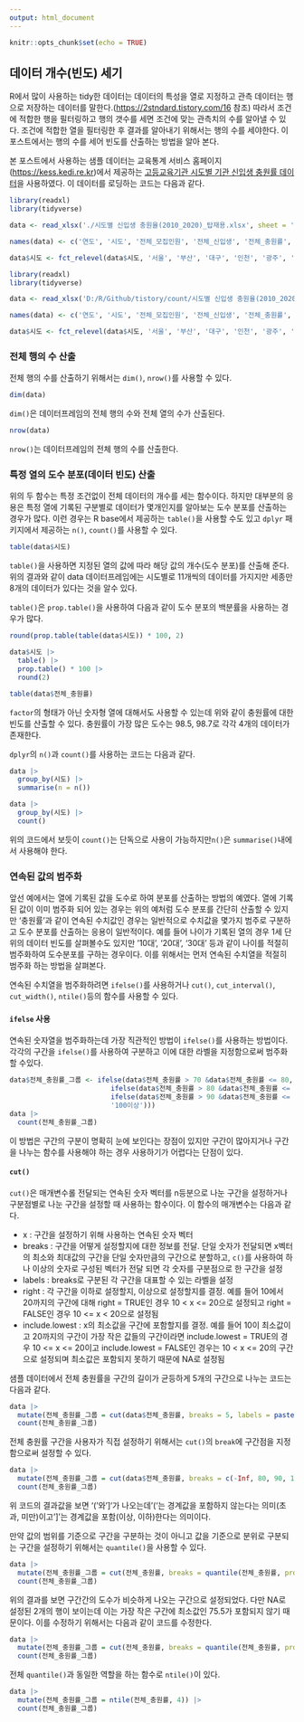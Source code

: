 ```yaml
---
output: html_document
---
```


```r
knitr::opts_chunk$set(echo = TRUE)
```

## 데이터 개수(빈도) 세기

R에서 많이 사용하는 tidy한 데이터는 데이터의 특성을 열로 지정하고 관측 데이터는 행으로 저장하는 데이터를 말한다.(<https://2stndard.tistory.com/16> 참조) 따라서 조건에 적합한 행을 필터링하고 행의 갯수를 세면 조건에 맞는 관측치의 수를 알아낼 수 있다. 조건에 적합한 열을 필터링한 후 결과를 알아내기 위해서는 행의 수를 세야한다. 이 포스트에서는 행의 수를 세어 빈도를 산출하는 방법을 알아 본다. 

본 포스트에서 사용하는 샘플 데이터는 교육통계 서비스 홈페이지(<https://kess.kedi.re.kr>)에서 제공하는 [고등교육기관 시도별 기관 신입생 충원률 데이터](<https://kess.kedi.re.kr/post/6722304?code=&words=&since=&until=&page=2&itemCode=04&menuId=m_02_04_03_01>)을 사용하였다. 이 데이터를 로딩하는 코드는 다음과 같다. 

```r
library(readxl)
library(tidyverse)

data <- read_xlsx('./시도별 신입생 충원율(2010_2020)_탑재용.xlsx', sheet = 'Sheet1', skip = 7, col_types = c(rep('text', 2), rep('numeric', 12)), col_names = FALSE)

names(data) <- c('연도', '시도', '전체_모집인원', '전체_신입생', '전체_충원률', '대학_모집인원', '대학_신입생', '대학_충원률', '전문대_모집인원', '전문대_신입생', '전문대_충원률', '대학원_모집인원', '대학원_신입생', '대학원_충원률')

data$시도 <- fct_relevel(data$시도, '서울', '부산', '대구', '인천', '광주', '대전', '울산', '세종', '경기', '강원', '충북', '충남', '전북', '전남', '경북', '경남', '제주')
```

```r
library(readxl)
library(tidyverse)

data <- read_xlsx('D:/R/Github/tistory/count/시도별 신입생 충원율(2010_2020)_탑재용.xlsx', sheet = 'Sheet1', skip = 7, col_types = c(rep('text', 2), rep('numeric', 12)), col_names = FALSE)

names(data) <- c('연도', '시도', '전체_모집인원', '전체_신입생', '전체_충원률', '대학_모집인원', '대학_신입생', '대학_충원률', '전문대_모집인원', '전문대_신입생', '전문대_충원률', '대학원_모집인원', '대학원_신입생', '대학원_충원률')

data$시도 <- fct_relevel(data$시도, '서울', '부산', '대구', '인천', '광주', '대전', '울산', '세종', '경기', '강원', '충북', '충남', '전북', '전남', '경북', '경남', '제주')

```


### 전체 행의 수 산출

전체 행의 수를 산출하기 위해서는  `dim()`, `nrow()`를 사용할 수 있다. 

```r
dim(data)
```

`dim()`은 데이터프레임의 전체 행의 수와 전체 열의 수가 산출된다. 

```r
nrow(data)
```

`nrow()`는 데이터프레임의 전체 행의 수를 산출한다. 

### 특정 열의 도수 분포(데이터 빈도) 산출

위의 두 함수는 특정 조건없이 전체 데이터의 개수를 세는 함수이다. 하지만 대부분의 응용은 특정 열에 기록된 구분별로 데이터가 몇개인지를 알아보는 도수 분포를 산출하는 경우가 많다. 이런 경우는 R base에서 제공하는 `table()`을 사용할 수도 있고 `dplyr` 패키지에서 제공하는 `n()`, `count()`를 사용할 수 있다. 

```r
table(data$시도)
```

`table()`을 사용하면 지정된 열의 값에 따라 해당 값의 개수(도수 분포)를 산출해 준다. 위의 결과와 같이 data 데이터프레임에는 시도별로 11개씩의 데이터를 가지지만 세종만 8개의 데이터가 있다는 것을 알수 있다. 

`table()`은 `prop.table()`을 사용하여 다음과 같이 도수 분포의 백분률을 사용하는 경우가 많다. 

```r
round(prop.table(table(data$시도)) * 100, 2)

data$시도 |>
  table() |>
  prop.table() * 100 |>
  round(2)

```

```r
table(data$전체_충원률)
```
`factor`의 형태가 아닌 숫자형 열에 대해서도 사용할 수 있는데 위와 같이 충원률에 대한 빈도를 산출할 수 있다. 충원률이 가장 많은 도수는 98.5, 98.7로 각각 4개의 데이터가 존재한다. 

`dplyr`의 `n()`과 `count()`를 사용하는 코드는 다음과 같다. 

```r
data |>
  group_by(시도) |>
  summarise(n = n())
```

```r
data |>
  group_by(시도) |>
  count()
```

위의 코드에서 보듯이 `count()`는 단독으로 사용이 가능하지만`n()`은 `summarise()`내에서 사용해야 한다. 

### 연속된 값의 범주화

앞선 예에서는 열에 기록된 값을 도수로 하여 분포를 산출하는 방법의 예였다. 열에 기록된 값이 이미 범주화 되어 있는 경우는 위의 예처럼 도수 분포를 간단히 산출할 수 있지만 '충원률'과 같이 연속된 수치값인 경우는 일반적으로 수치값을 몇가지 범주로 구분하고 도수 분포를 산출하는 응용이 일반적이다. 예를 들어 나이가 기록된 열의 경우 1세 단위의 데이터 빈도를 살펴볼수도 있지만 '10대', '20대', '30대' 등과 같이 나이를 적절히 범주화하여 도수분포를 구하는 경우이다. 이를 위해서는 먼저 연속된 수치열을 적절히 범주화 하는 방법을 살펴본다. 

연속된 수치열을 범주화하려면 `ifelse()`를 사용하거나 `cut()`, `cut_interval()`, `cut_width()`, `ntile()`등의 함수를 사용할 수 있다. 

#### `ifelse` 사용

연속된 숫자열을 범주화하는데 가장 직관적인 방법이 `ifelse()`를 사용하는 방법이다. 각각의 구간을 `ifelse()`를 사용하여 구분하고 이에 대한 라벨을 지정함으로써 범주화 할 수있다. 

```r
data$전체_충원률_그룹 <- ifelse(data$전체_충원률 > 70 &data$전체_충원률 <= 80, '70초과 80이하',
                         ifelse(data$전체_충원률 > 80 &data$전체_충원률 <= 90, '80초과 90이하',
                         ifelse(data$전체_충원률 > 90 &data$전체_충원률 <= 100, '90초과 100이하',
                         '100이상')))
data |>
  count(전체_충원률_그룹)
```

이 방법은 구간의 구분이 명확히 눈에 보인다는 장점이 있지만 구간이 많아지거나 구간을 나누는 함수를 사용해야 하는 경우 사용하기가 어렵다는 단점이 있다. 

#### `cut()`

`cut()`은 매개변수롤 전달되는 연속된 숫자 벡터를 n등분으로 나눈 구간을 설정하거나 구분점별로 나눈 구간을 설정할 때 사용하는 함수이다. 이 함수의 매개변수는 다음과 같다. 

-   x : 구간을 설정하기 위해 사용하는 연속된 숫자 벡터
-   breaks : 구간을 어떻게 설정할지에 대한 정보를 전달. 단일 숫자가 전달되면 x벡터의 최소와 최대값의 구간을 단일 숫자만큼의 구간으로 분할하고, `c()`를 사용하여 하나 이상의 숫자로 구성된 벡터가 전달 되면  각 숫자를 구분점으로 한 구간을 설정
-   labels : breaks로 구분된 각 구간을 대표할 수 있는 라벨을 설정
-   right : 각 구간을 이하로 설정할지, 이상으로 설정할지를 결정. 예를 들어 10에서 20까지의 구간에 대해 right = TRUE인 경우 10 < x <= 20으로 설정되고 right = FALSE인 경우 10 <= x < 20으로 설정됨
-   include.lowest : x의 최소값을 구간에 포함할지를 결정. 예를 들어 10이 최소값이고 20까지의 구간이 가장 작은 값들의 구간이라면 include.lowest = TRUE의 경우 10 <= x <= 20이고 include.lowest = FALSE인 경우는 10 < x <= 20의 구간으로 설정되며 최소값은 포함되지 못하기 때문에 NA로 설정됨

샘플 데이터에서 전체 충원률을 구간의 길이가 균등하게 5개의 구간으로 나누는 코드는 다음과 같다.

```r
data |>
  mutate(전체_충원률_그룹 = cut(data$전체_충원률, breaks = 5, labels = paste0(1:5, '그룹'))) |>
  count(전체_충원률_그룹)
```

전체 충원률 구간을 사용자가 직접 설정하기 위해서는 `cut()`의 `break`에 구간점을 지정함으로써 설정할 수 있다. 

```r
data |>
  mutate(전체_충원률_그룹 = cut(data$전체_충원률, breaks = c(-Inf, 80, 90, 100, Inf))) |>
  count(전체_충원률_그룹)
```

위 코드의 결과값을 보면 '('와 ']'가 나오는데 '('는 경계값을 포함하지 않는다는 의미(초과, 미만)이고 ']'는 경계값을 포함(이상, 이하)한다는 의미이다. 

만약 값의 범위를 기준으로 구간을 구분하는 것이 아니고 값을 기준으로 분위로 구분되는 구간을 설정하기 위해서는 `quantile()`을 사용할 수 있다. 

```r
data |>
  mutate(전체_충원률_그룹 = cut(전체_충원률, breaks = quantile(전체_충원률, probs = seq(0, 1, 0.25)))) |>
  count(전체_충원률_그룹)
```

위의 결과를 보면 구간간의 도수가 비슷하게 나오는 구간으로 설정되었다. 다만 NA로 설정된 2개의 행이 보이는데 이는 가장 작은 구간에 최소값인 75.5가 포함되지 않기 때문이다. 이를 수정하기 위해서는 다음과 같이 코드를 수정한다. 

```r
data |>
  mutate(전체_충원률_그룹 = cut(전체_충원률, breaks = quantile(전체_충원률, probs = seq(0, 1, 0.25)), include.lowest = TRUE)) |>
  count(전체_충원률_그룹)
```

전체 `quantile()`과 동일한 역할을 하는 함수로 `ntile()`이 있다. 

```r
data |>
  mutate(전체_충원률_그룹 = ntile(전체_충원률, 4)) |>
  count(전체_충원률_그룹)
```





